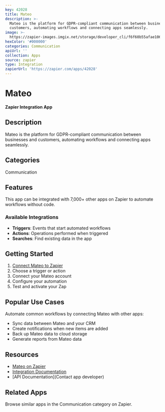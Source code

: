 ```yaml
---
key: 42028
title: Mateo
description: >-
  Mateo is the platform for GDPR-compliant communication between businesses and
  customers, automating workflows and connecting apps seamlessly.
image: >-
  https://zapier-images.imgix.net/storage/developer_cli/f6f60b55afae1060fdf0d1157281fcea.png?auto=format%2Ccompress&ixlib=python-3.0.0&q=50
hexColor: '#000000'
categories: Communication
apiUrl: ''
collection: Apps
source: zapier
type: Integration
zapierUrl: 'https://zapier.com/apps/42028'
---
```

# Mateo

**Zapier Integration App**

## Description

Mateo is the platform for GDPR-compliant communication between businesses and customers, automating workflows and connecting apps seamlessly.

## Categories

Communication

## Features

This app can be integrated with 7,000+ other apps on Zapier to automate workflows without code.

### Available Integrations

- **Triggers**: Events that start automated workflows
- **Actions**: Operations performed when triggered
- **Searches**: Find existing data in the app

## Getting Started

1. [Connect Mateo to Zapier](https://zapier.com/apps/42028)
2. Choose a trigger or action
3. Connect your Mateo account
4. Configure your automation
5. Test and activate your Zap

## Popular Use Cases

Automate common workflows by connecting Mateo with other apps:

- Sync data between Mateo and your CRM
- Create notifications when new items are added
- Back up Mateo data to cloud storage
- Generate reports from Mateo data

## Resources

- [Mateo on Zapier](https://zapier.com/apps/42028)
- [Integration Documentation](https://zapier.com/apps/42028/integrations)
- [API Documentation](Contact app developer)

## Related Apps

Browse similar apps in the Communication category on Zapier.
